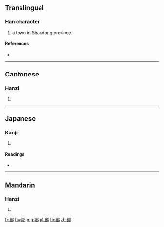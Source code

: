 {{character info/new}}
==Translingual==

===Han character===
{{Han char|rn=163|rad=邑|as=10|sn=13|four=77827|canj=BCNL}}

# a town in Shandong province

====References====
* {{Han ref|kx=1275.130|dkj=39554|dj=1774.240|hdz=63790.070|uh=910D|ud=37133|bh=E0A5|bd=57509}}

----

==Cantonese==

===Hanzi===
{{yue-hanzi|jyut=|y=ming4}}

# {{defn|lang=yue|sort=邑10}}

----

==Japanese==

===Kanji===
{{ja-kanji|grade=|rs=邑10}}

# {{defn|lang=ja|sort=邑10}}

====Readings====
* {{ja-readings|on=[[めい]] (mei), [[みょう]] (myō)|kun=|nanori=}}

----

==Mandarin==

===Hanzi===
{{cmn-hanzi|pin=[[míng]] ([[ming2]])|wg=ming<sup>2</sup>}}

# {{defn|lang=cmn|sort=邑10}}

[[fr:鄍]]
[[hu:鄍]]
[[mg:鄍]]
[[pl:鄍]]
[[th:鄍]]
[[zh:鄍]]